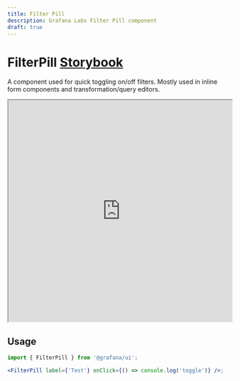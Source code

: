 ```yaml
---
title: Filter Pill
description: Grafana Labs Filter Pill component
draft: true
---
```


# FilterPill <Badge text='draft' color='orange'></Badge> <a href='https://developers.grafana.com/ui/latest/index.html?path=/story/general-filterpill--basic' target='_blank' className='header-links'>Storybook <Icon name="external-link-alt"/> </a>

A component used for quick toggling on/off filters. Mostly used in inline form components and transformation/query editors.

<iframe
  src="https://developers.grafana.com/ui/latest/index.html?path=/story/general-filterpill--basic&full=1&shortcuts=false&singleStory=true"
  width="100%"
  height="500px"
></iframe>

## Usage

```jsx
import { FilterPill } from '@grafana/ui';

<FilterPill label={'Test'} onClick={() => console.log('toggle')} />;
```
